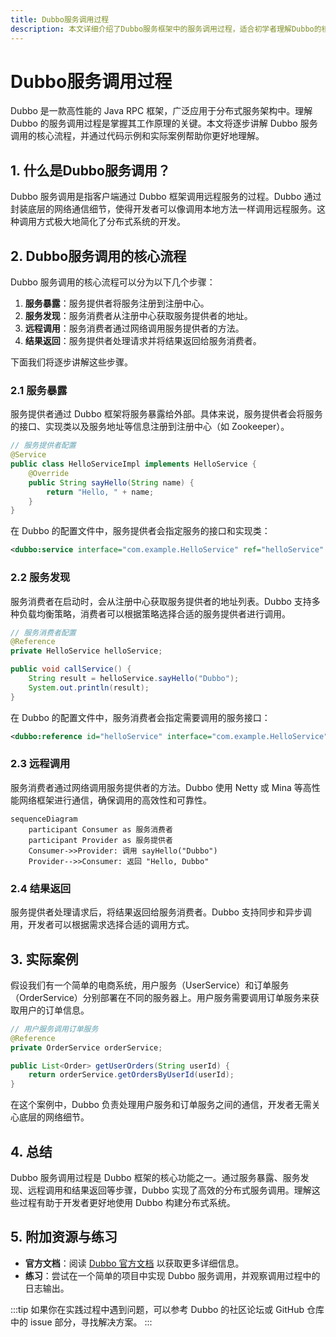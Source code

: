 ```yaml
---
title: Dubbo服务调用过程
description: 本文详细介绍了Dubbo服务框架中的服务调用过程，适合初学者理解Dubbo的核心工作原理。
---
```


# Dubbo服务调用过程

Dubbo 是一款高性能的 Java RPC 框架，广泛应用于分布式服务架构中。理解 Dubbo 的服务调用过程是掌握其工作原理的关键。本文将逐步讲解 Dubbo 服务调用的核心流程，并通过代码示例和实际案例帮助你更好地理解。

## 1. 什么是Dubbo服务调用？

Dubbo 服务调用是指客户端通过 Dubbo 框架调用远程服务的过程。Dubbo 通过封装底层的网络通信细节，使得开发者可以像调用本地方法一样调用远程服务。这种调用方式极大地简化了分布式系统的开发。

## 2. Dubbo服务调用的核心流程

Dubbo 服务调用的核心流程可以分为以下几个步骤：

1. **服务暴露**：服务提供者将服务注册到注册中心。
2. **服务发现**：服务消费者从注册中心获取服务提供者的地址。
3. **远程调用**：服务消费者通过网络调用服务提供者的方法。
4. **结果返回**：服务提供者处理请求并将结果返回给服务消费者。

下面我们将逐步讲解这些步骤。

### 2.1 服务暴露

服务提供者通过 Dubbo 框架将服务暴露给外部。具体来说，服务提供者会将服务的接口、实现类以及服务地址等信息注册到注册中心（如 Zookeeper）。

```java
// 服务提供者配置
@Service
public class HelloServiceImpl implements HelloService {
    @Override
    public String sayHello(String name) {
        return "Hello, " + name;
    }
}
```

在 Dubbo 的配置文件中，服务提供者会指定服务的接口和实现类：

```xml
<dubbo:service interface="com.example.HelloService" ref="helloService" />
```

### 2.2 服务发现

服务消费者在启动时，会从注册中心获取服务提供者的地址列表。Dubbo 支持多种负载均衡策略，消费者可以根据策略选择合适的服务提供者进行调用。

```java
// 服务消费者配置
@Reference
private HelloService helloService;

public void callService() {
    String result = helloService.sayHello("Dubbo");
    System.out.println(result);
}
```

在 Dubbo 的配置文件中，服务消费者会指定需要调用的服务接口：

```xml
<dubbo:reference id="helloService" interface="com.example.HelloService" />
```

### 2.3 远程调用

服务消费者通过网络调用服务提供者的方法。Dubbo 使用 Netty 或 Mina 等高性能网络框架进行通信，确保调用的高效性和可靠性。

```mermaid
sequenceDiagram
    participant Consumer as 服务消费者
    participant Provider as 服务提供者
    Consumer->>Provider: 调用 sayHello("Dubbo")
    Provider-->>Consumer: 返回 "Hello, Dubbo"
```

### 2.4 结果返回

服务提供者处理请求后，将结果返回给服务消费者。Dubbo 支持同步和异步调用，开发者可以根据需求选择合适的调用方式。

## 3. 实际案例

假设我们有一个简单的电商系统，用户服务（UserService）和订单服务（OrderService）分别部署在不同的服务器上。用户服务需要调用订单服务来获取用户的订单信息。

```java
// 用户服务调用订单服务
@Reference
private OrderService orderService;

public List<Order> getUserOrders(String userId) {
    return orderService.getOrdersByUserId(userId);
}
```

在这个案例中，Dubbo 负责处理用户服务和订单服务之间的通信，开发者无需关心底层的网络细节。

## 4. 总结

Dubbo 服务调用过程是 Dubbo 框架的核心功能之一。通过服务暴露、服务发现、远程调用和结果返回等步骤，Dubbo 实现了高效的分布式服务调用。理解这些过程有助于开发者更好地使用 Dubbo 构建分布式系统。

## 5. 附加资源与练习

- **官方文档**：阅读 [Dubbo 官方文档](https://dubbo.apache.org/zh/docs/) 以获取更多详细信息。
- **练习**：尝试在一个简单的项目中实现 Dubbo 服务调用，并观察调用过程中的日志输出。

:::tip
如果你在实践过程中遇到问题，可以参考 Dubbo 的社区论坛或 GitHub 仓库中的 issue 部分，寻找解决方案。
:::